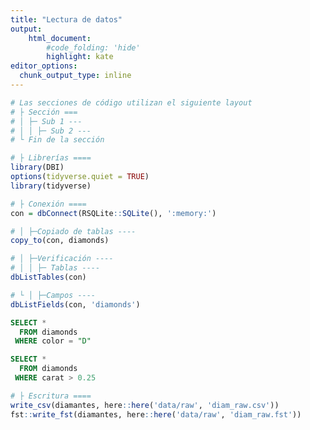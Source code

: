 ```yaml
---
title: "Lectura de datos"
output: 
    html_document:
        #code_folding: 'hide'
        highlight: kate
editor_options: 
  chunk_output_type: inline
---
```


```r
# Las secciones de código utilizan el siguiente layout
# ├ Sección ===
# │ ├─ Sub 1 ---
# │ │ ├─ Sub 2 ---
# └ Fin de la sección
```


```r
# ├ Librerías ====
library(DBI)
options(tidyverse.quiet = TRUE)
library(tidyverse)

# ├ Conexión ====
con = dbConnect(RSQLite::SQLite(), ':memory:')

# │ ├─Copiado de tablas ----
copy_to(con, diamonds)

# │ ├─Verificación ----
# │ │ ├─ Tablas ----
dbListTables(con)

# └ │ ├─Campos ----
dbListFields(con, 'diamonds')
```


```sql
SELECT * 
  FROM diamonds
 WHERE color = "D"
```

```sql
SELECT *
  FROM diamonds
 WHERE carat > 0.25
```

```r
# ├ Escritura ====
write_csv(diamantes, here::here('data/raw', 'diam_raw.csv'))
fst::write_fst(diamantes, here::here('data/raw', 'diam_raw.fst'))
```





